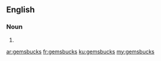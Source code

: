 ==English==

===Noun===
{{head|en|plural}}

# {{plural of|gemsbuck|lang=en|nocat=1}}

[[ar:gemsbucks]]
[[fr:gemsbucks]]
[[ku:gemsbucks]]
[[my:gemsbucks]]